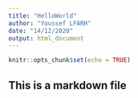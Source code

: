 ```yaml
---
title: "HelloWorld"
author: "Youssef LFARH"
date: "14/12/2020"
output: html_document
---
```


```r
knitr::opts_chunk$set(echo = TRUE)
```

## This is a markdown file